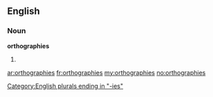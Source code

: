==English==

===Noun===
'''orthographies'''

# {{plural of|[[orthography]]}}

[[Category:English plurals ending in "-ies"]]

[[ar:orthographies]]
[[fr:orthographies]]
[[my:orthographies]]
[[no:orthographies]]